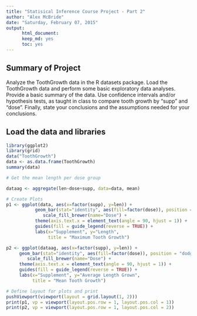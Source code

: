 ```yaml
---
title: "Statisical Inference Course Project - Part 2"
author: "Alex McBride"
date: "Saturday, February 07, 2015"
output: 
      html_document:
      keep_md: yes
      toc: yes
---
```


## Summary of Project

Analyze the ToothGrowth data in the R datasets package. Load the ToothGrowth data and perform some basic exploratory data analyses. Provide a basic summary of the data. Use confidence intervals and/or hypothesis tests, as taught in class to compare tooth growth by "supp" and "dose". Finally, state your conclusions and the assumptions needed for your conclusions. 

## Load the data and libraries
```r
library(ggplot2)
library(grid)
data("ToothGrowth")
data <- as.data.frame(ToothGrowth)
summary(data)
```

```r
# Get the mean length per dose group

dataag <- aggregate(len~dose+supp, data=data, mean)

```


```r
# Create Plots
p1 <- ggplot(data, aes(x=factor(supp), y=len)) + 
           geom_bar(stat="identity", aes(fill=factor(dose)), position = "dodge") +
              scale_fill_brewer(name="Dose") +
           theme(axis.text.x = element_text(angle = 90, hjust = 1)) +
           guides(fill = guide_legend(reverse = TRUE)) +
           labs(x="Supplement", y="Length",
                title = "Maximum Tooth Growth")                  

p2 <- ggplot(dataag, aes(x=factor(supp), y=len)) + 
     geom_bar(stat="identity", aes(fill=factor(dose)), position = "dodge") +
        scale_fill_brewer(name="Dose") +
     theme(axis.text.x = element_text(angle = 90, hjust = 1)) +
     guides(fill = guide_legend(reverse = TRUE)) +
     labs(x="Supplement", y="Average Length Grown",
          title = "Mean Tooth Growth")

# Define layout for plots and print
pushViewport(viewport(layout = grid.layout(1, 2)))
print(p1, vp = viewport(layout.pos.row = 1, layout.pos.col = 1))
print(p2, vp = viewport(layout.pos.row = 1, layout.pos.col = 2))
```

